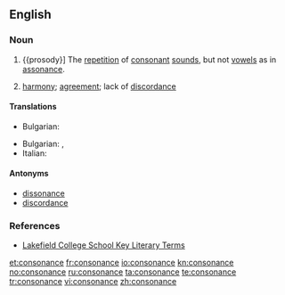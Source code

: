 ==English==

===Noun===
{{en-noun}}
{{examples-right|sense=prosody|examples=''lady lounges lazily, dark deep dread crept in''}}

# {{prosody}] The [[repetition]] of [[consonant]] [[sounds]], but not [[vowels]] as in [[assonance]].
# {{music}} [[harmony]]; [[agreement]]; lack of [[discordance]]

====Translations====
{{trans-top|the repetition of consonant sounds}}
* Bulgarian: {{t|bg|съзвучие|n}}
{{trans-mid}}
{{trans-bottom}}

{{trans-top|music harmony; agreement}}
* Bulgarian: {{t+|bg|съгласие|n}},  {{t|bg|хармония|f}}
* Italian: {{t+|it|consonanza|f}}
{{trans-mid}}
{{trans-bottom}}

====Antonyms====
*[[dissonance]]
*[[discordance]]

===References===
*[http://olc.lcs.on.ca/English/ETS4Ue.Nsf/5f78f7e68f1c4d30852565960008af71/bb7e8c258996458385256d8f00486f1e?OpenDocument Lakefield College School Key Literary Terms]

[[et:consonance]]
[[fr:consonance]]
[[io:consonance]]
[[kn:consonance]]
[[no:consonance]]
[[ru:consonance]]
[[ta:consonance]]
[[te:consonance]]
[[tr:consonance]]
[[vi:consonance]]
[[zh:consonance]]